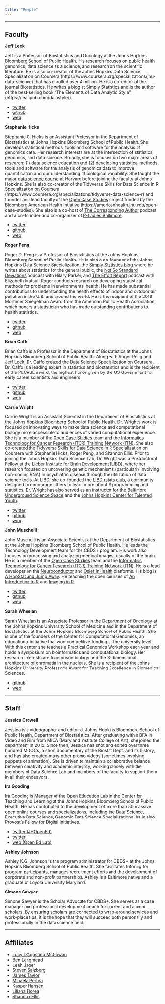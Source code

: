 ```yaml
---
title: "People"
---
```


___
## Faculty


__Jeff Leek__ 

Jeff is a Professor of Biostatistics and Oncology at the Johns Hopkins Bloomberg School of Public Health. His research focuses on public health genomics, data science as a science, and research on the scientific literature.  He is also co-creator of the Johns Hopkins Data Science Specialization on Coursera (https://www.coursera.org/specializations/jhu-data-science) that has enrolled over 4 million. He is a co-editor of the journal Biostatistics. He writes a blog at Simply Statistics and is the author of the best-selling book "The Elements of Data Analytic Style" (https://leanpub.com/datastyle/).


* [twitter](https://twitter.com/jtleek)
* [github](https://github.com/jtleek)
* [web](http://jtleek.com/)

__Stephanie Hicks__

Stephanie C. Hicks is an Assistant Professor in the Department of Biostatistics at Johns Hopkins Bloomberg School of Public Health. She develops statistical methods, tools and software for the analysis of genomics data. Her research interests are at the intersection of statistics, genomics, and data science. Broadly, she is focused on two major areas of research: (1) data science education and (2) developing statistical methods, tools and software for the analysis of genomics data to improve quantification and our understanding of biological variability. She taught the major [data science course](http://datasciencelabs.github.io/) at Harvard before joining the faculty at Johns Hopkins. She is also co-creator of the Tidyverse Skills for Data Science in R Specialization on Coursera (https://www.coursera.org/specializations/tidyverse-data-science-r) and founder and lead faculty of the [Open Case Studies](https://www.opencasestudies.org) project funded by the Bloomberg American Health Intiative (https://americanhealth.jhu.edu/open-case-studies). She also is a co-host of [The Corresponding Author](https://twitter.com/CorrespondAuth) podcast and a co-founder and co-organizer of [R-Ladies Baltimore](https://rladies-baltimore.github.io). 

* [twitter](https://twitter.com/stephaniehicks) 
* [github](https://github.com/stephaniehicks)
* [web](http://www.stephaniehicks.com/)


__Roger Peng__ 


Roger D. Peng is a Professor of Biostatistics at the Johns Hopkins Bloomberg School of Public Health. He is also a co-founder of the Johns Hopkins Data Science Specialization, the [Simply Statistics blog](http://simplystatistics.org/) where he writes about statistics for the general public, the [Not So Standard Deviations](http://www.nssdeviations.com) podcast with Hilary Parker, and [The Effort Report](http://effortreport.libsyn.com/) podcast with Elizabeth Matsui. Roger conducts research on developing statistical methods for problems in environmental health. He has made substantial contributions to understanding the health effects of indoor and outdoor air pollution in the U.S. and around the world. He is the recipient of the 2016 Mortimer Spiegelman Award from the American Public Health Association, which honors a statistician who has made outstanding contributions to health statistics.


* [twitter](https://twitter.com/rdpeng) 
* [github](https://github.com/rdpeng)  
* [web](http://www.biostat.jhsph.edu/~rpeng/)


 __Brian Caffo__ 
 
Brian Caffo is a Professor in the Department of Biostatistics at the Johns Hopkins Bloomberg School of Public Health. Along with Roger Peng and Jeff Leek, Dr. Caffo created the Data Science Specialization on Coursera. Dr. Caffo is a leading expert in statistics and biostatistics and is the recipient of the PECASE award, the highest honor given by the US Government for early career scientists and engineers.


* [twitter](https://twitter.com/bcaffo) 
* [github](https://github.com/bcaffo) 
* [web](http://www.bcaffo.com)


__Carrie Wright__

Carrie Wright is an Assistant Scientist in the Department of Biostatistics at the Johns Hopkins Bloomberg School of Public Health. Dr. Wright's work is focused on innovating ways to make data science and computational biology more accessible to audiences of varied computational experience. She is a member of the [Open Case Studies](https://opencasestudies.github.io/) team and the [Informatics Technology for Cancer Research (ITCR) Training Network (ITN)](https://www.itcrtraining.org/). She also co-created the [Tidyverse Skills for Data Science in R Specialization](https://www.coursera.org/specializations/tidyverse-data-science-r) on Coursera with Stephanie Hicks, Roger Peng, and Shannon Ellis. Prior to joining the Johns Hopkins Data Science Lab, Dr. Wright was a Postdoctoral Fellow at the [Lieber Institute for Brain Development (LIBD)](https://www.libd.org/), where her research focused on uncovering genetic mechanisms (particularly involving non-coding RNA) in psychiatric disease through the utilization of data science tools. At LIBD, she co-founded the [LIBD rstats club](http://research.libd.org/rstatsclub/), a community designed to encourage others to learn more about R programming and statistics. Dr. Wright has also served as an instructor for the [Baltimore Underground Science Space](http://www.bugssonline.org/) and the [Johns Hopkins Center for Talented Youth](https://cty.jhu.edu/).

* [twitter](https://twitter.com/mirnas22)
* [github](https://github.com/carriewright11) 
* [web](https://carriewright11.github.io)

__John Muschelli__

John Muschelli is an Associate Scientist at the Department of Biostatistics at the Johns Hopkins Bloomberg School of Public Health. He leads the Technology Development team for the CBDS+ program. His work also focuses on processing and analyzing medical images, usually of the brain. He is a member of the [Open Case Studies](https://opencasestudies.github.io/) team and the [Informatics Technology for Cancer Research (ITCR) Training Network (ITN)](https://www.itcrtraining.org/).  He is a lead developer on the [Neuroconductor](https://neuroconductor.org/) and [Osler InHealth](https://oslerinhealth.org/) platforms.  His blog is [A HopStat and Jump Away](https://hopstat.wordpress.com/).  He teaching the open courses of [An Introduction to R](https://johnmuschelli.com/intro_to_r/) and [Imaging in R](https://johnmuschelli.com/imaging_in_r/).

* [twitter](https://twitter.com/strictlystat)
* [github](https://github.com/muschellij2)
* [web](https://johnmuschelli.com/)

__Sarah Wheelan__

Sarah Wheelan is an Associate Professor in the Department of Oncology at the Johns Hopkins University School of Medicine and in the Department of Biostatistics at the Johns Hopkins Bloomberg School of Public Health. She is one of the founders of the Center for Computational Genomics, an educational initiative that won competitive funding at the university level. With this center she teaches a Practical Genomics Workshop each year and holds a symposium on bioinformatics and computational biology. Her research interests are transposon biology and the 3-dimensional architecture of chromatin in the nucleus. She is a recipient of the Johns Hopkins University Professor’s Award for Teaching Excellence in Biomedical Sciences.

* [github](https://github.com/swheelan)
* [web](http://sjwheelan.som.jhmi.edu/)

___

## Staff

__Jessica Crowell__

Jessica is a videographer and editor at Johns Hopkins Bloomberg School of Public Health, Department of Biostatistics.  After graduating with a BFA in Video and Film from MICA (Maryland Institute College of Art), she joined the department in 2015. Since then, Jessica has shot and edited over three hundred MOOCs, a short documentary of the Biostat Dept. and its history, and has also created many other promo videos (sometimes involving puppets or animation). She is driven to maintain a collaborative balance between creativity and academic integrity, working closely with the members of Data Science Lab and members of the faculty to support them in all their endeavors.


__Ira Gooding__

Ira Gooding is Manager of the Open Education Lab in the Center for Teaching and Learning at the Johns Hopkins Bloomberg School of Public Health. He has contributed to the development of more than 50 massive open online courses and specializations, including the Data Science, Executive Data Science, Genomic Data Science Specializations. Ira is also Provost’s Fellow for Digital Initiatives. 

* [twitter (JHOpenEd)](https://twitter.com/JHOpenEdLab)
* [twitter](https://twitter.com/IraGooding)
* [web (Open Ed Lab)](http://www.jhsph.edu/offices-and-services/center-for-teaching-and-learning/our-services/open-education-lab/)


__Ashley Johnson__

Ashley K.G. Johnson is the program administrator for CBDS+ at the Johns Hopkins Bloomberg School of Public Health. She facilitates tutoring for program participants, manages recruitment efforts and the development of corporate and non-profit partnerships. Ashley is a Baltimore native and a graduate of Loyola University Maryland.

__Simone Sawyer__

Simone Sawyer is the Scholar Advocate for CBDS+. She serves as a case manager and professional development coach for current and alumni scholars. By ensuring scholars are connected to wrap-around services and work-place tips, it is the hope that they will succeed both personally and professionally in the data science field.

___

## Affiliates


* [Lucy D'Agostino McGowan](https://www.lucymcgowan.com)
* [Ben Langmead](http://www.langmead-lab.org/)
* [Leah Jager](http://www.jhsph.edu/faculty/directory/profile/2909/leah-r-jager)
* [Steven Salzberg](https://salzberg-lab.org/)
* [James Taylor](http://taylorlab.org/)
* [Mihaela Pertea](http://ccb.jhu.edu/people/mpertea/)
* [Kasper Hansen](http://www.hansenlab.org/)
* [Liliana Florea](http://florealab.org/)
* [Shannon Ellis](http://www.shanellis.com/)



